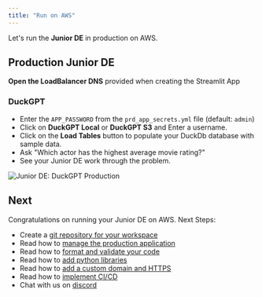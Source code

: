```yaml
---
title: "Run on AWS"
---
```


Let's run the **Junior DE** in production on AWS.

<Snippet file="aws-setup.mdx" />

<Snippet file="update-prd-secrets.mdx" />

<Snippet file="create-llm-app-aws-resources.mdx" />

## Production Junior DE

**Open the LoadBalancer DNS** provided when creating the Streamlit App

### DuckGPT

- Enter the `APP_PASSWORD` from the `prd_app_secrets.yml` file (default: `admin`)
- Click on **DuckGPT Local** or **DuckGPT S3** and Enter a username.
- Click on the **Load Tables** button to populate your DuckDb database with sample data.
- Ask "Which actor has the highest average movie rating?"
- See your Junior DE work through the problem.

![Junior DE: DuckGPT Production](/images/junior-de-duckgpt-prd.png)

<Snippet file="llm-app-update-production.mdx" />

<Snippet file="llm-app-delete-aws-resources.mdx" />

## Next

Congratulations on running your Junior DE on AWS. Next Steps:

- Create a [git repository for your workspace](/how-to/git-repo)
- Read how to [manage the production application](/how-to/production-app)
- Read how to [format and validate your code](/how-to/format-and-validate)
- Read how to [add python libraries](/how-to/python-libraries)
- Read how to [add a custom domain and HTTPS](how-to/domain-https)
- Read how to [implement CI/CD](how-to/ci-cd)
- Chat with us on [discord](https://discord.gg/4MtYHHrgA8)
